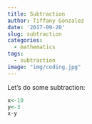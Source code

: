 ```yaml
---
title: Subtraction
author: Tiffany Gonzalez
date: '2017-09-20'
slug: subtraction
categories:
  - mathematics
tags:
  - subtraction
image: "img/coding.jpg"
---
```


Let's do some subtraction:

```r
x<-10
y<-3
x-y
```


